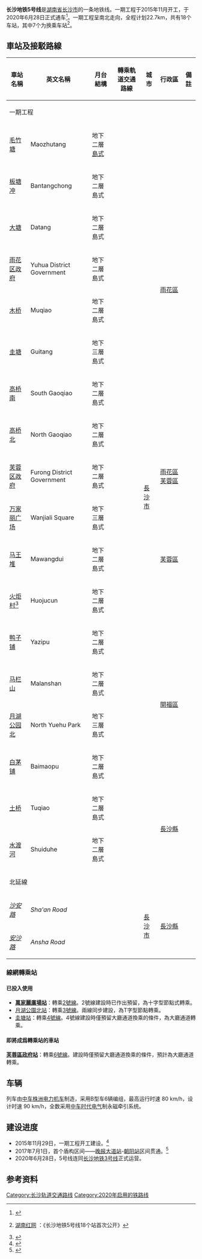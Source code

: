{{noteTA
|G1 =Transport}}
{{expand|time=2014-06-13T00:57:03+00:00}}
{{Hunan Future infrastructure}}

{{Infobox rail line
|名称=长沙地铁5号线
|颜色={{长沙轨道交通标志色|M5}}
|备注=
|图像=
|类型=[[城市轨道交通系统|城市轨道交通]]线路
|系统=[[长沙地铁|长沙地铁]]
|状态=试运营中
|城市=[[湖南省|湖南省]][[长沙市|长沙市]]
|车站数=18站<br>|起点=[[水渡河站|水渡河站]]<br>[[毛竹塘站|毛竹塘站]]
|open=2020年6月28日<ref name=:0 />
|早班车=6:00
|末班车=11：00
|运营商=长沙轨道交通集团有限公司
|全长=22.7km
|线路类型=地下/高架
|车辆段=
|轨道数=2
|轨距={{标准轨}}
|电气化=隧道：钢性悬挂接触网<BR>地面和高架：架空全补偿链形悬挂接触网<br>直流1.5千伏
|编组=6B
|运营速度=
|路线图={{长沙地铁5号线RDT}}
}}

'''长沙地铁5号线'''是[[湖南省|湖南省]][[长沙市|长沙市]]的一条地铁线。一期工程于2015年11月开工，于2020年6月28日正式通车<ref name=:0>{{Cite web|url=http://moment.rednet.cn/pc/content/2020/06/24/7526277.html|title=双“箭”齐发！长沙地铁3号线、5号线预计28日载客运营|access-date=2020-06-24}}</ref>。一期工程呈南北走向，全程计划22.7km，共有18个车站，其中7个为换乘车站<ref>{{Cite news |url=http://news.rednet.cn/c/2013/11/24/3206458.htm |title=长沙地铁5号线18个站首次公开 |author=红网 |date=2013-11-24 |accessdate=2017-12-19 |language=zh-CN |archive-url=https://web.archive.org/web/20171222051401/http://news.rednet.cn/c/2013/11/24/3206458.htm |archive-date=2017-12-22 |dead-url=yes }}[http://news.rednet.cn/c/2013/11/24/3206458.htm 湖南红网] {{Wayback|url=http://news.rednet.cn/c/2013/11/24/3206458.htm |date=20131202183058 }}：《长沙地铁5号线18个站首次公开》</ref>。

== 車站及接駁路線 ==
{| style="text-align:center" class="wikitable"
!車站名稱
!英文名稱
!月台結構
!轉乘軌道交通路線
!城市
!行政區
!備註
|-
| colspan="7" |一期工程
|-
|[[毛竹塘站|毛竹塘]]
|Maozhutang
|地下二層[[島式月台|島式]]
|
| rowspan="18" |[[长沙市|長沙市]]
| rowspan="8" |[[雨花区|雨花區]]
|
|-
|[[板塘冲站|板塘冲]]
|Bantangchong
|地下二層島式
|
|
|-
|[[大塘站_(长沙地铁)|大塘]]
|Datang
|地下二層島式
|
|
|-
|[[雨花区政府站|雨花区政府]]
|Yuhua District Government
|地下二層島式
|
|
|-
|[[木桥站|木桥]]
|Muqiao
|地下二層島式
|
|
|-
|[[圭塘站|圭塘]]
|Guitang
|地下三層島式
|{{长沙轨道交通线路名|M4|c}}
|
|-
|[[高桥南站|高桥南]]
|South Gaoqiao
|地下二層島式
|
|
|-
|[[高桥北站_(长沙)|高桥北]]
|North Gaoqiao
|地下二層島式
|
|
|-
|[[芙蓉区政府站|芙蓉区政府]]
|Furong District Government
|地下二層島式
|''{{长沙轨道交通线路名|M6|c}}''
|[[雨花区|雨花區]] [[芙蓉区|芙蓉區]]
|
|-
|[[万家丽广场站|万家丽广场]]
|Wanjiali Square
|地下三層島式
|{{长沙轨道交通线路名|M2|c}}
| rowspan="3" |[[芙蓉区|芙蓉區]]
|
|-
|[[马王堆站|马王堆]]
|Mawangdui
|地下二層島式
|
|
|-
|[[火炬村站|火炬村]]<ref>{{cite web |title=长沙地铁5号线 “尹家湾站”更名“火炬村站” |url=http://hn.people.com.cn/n2/2018/0928/c356325-32107616.html}}</ref>
|Huojucun
|地下二層島式
|
|
|-
|[[鸭子铺站|鸭子铺]]
|Yazipu
|地下二層島式
|
| rowspan="4" |[[开福区|開福區]]
|
|-
|[[马栏山站|马栏山]]
|Malanshan
|地下二層島式
|
|
|-
|[[月湖公园北站|月湖公园北]]
|North Yuehu Park
|地下三層島式
|{{长沙轨道交通线路名|M3|c}}
|
|-
|[[白茅铺站|白茅铺]]
|Baimaopu
|地下二層島式
|
|
|-
|[[土桥站_(长沙地铁)|土桥]]
|Tuqiao
|地下二層島式
|
| rowspan="2" |[[长沙县|長沙縣]]
|
|-
|[[水渡河站|水渡河]]
|Shuiduhe
|地下二層島式
|
|
|-
| colspan="7" |北延線
|-
|''[[沙安路站|沙安路]]''
|''Sha'an Road''
|
|
| rowspan="2" |[[长沙市|長沙市]]
| rowspan="2" |[[长沙县|長沙縣]]
|
|-
|''[[安沙路站|安沙路]]''
|''Ansha Road''
|
|
|
|}

=== 線網轉乘站 ===

==== 已投入使用 ====

* '''[[万家丽广场站|萬家麗廣場站]]'''：轉乘[[长沙地铁2号线|2號線]]。2號線建設時已作出預留，為十字型節點式轉乘。
* [[月湖公园北站|月湖公園北站]]：轉乘[[长沙地铁3号线|3號線]]。兩線同步建設，為T字型節點轉乘。
* [[圭塘站|圭塘站]]：轉乘[[长沙地铁4号线|4號線]]。4號線建設時僅預留大廳通道換乘的條件，為大廳通道轉乘。

==== 即將成爲轉乘站的車站 ====
'''[[芙蓉区政府站|芙蓉區政府站]]'''：轉乘[[长沙地铁6号线|6號線]]。建設時僅預留大廳通道換乘的條件，預計為大廳通道轉乘。

== 车辆 ==
列车由[[中车株洲电力机车|中车株洲电力机车]]制造，采用B型车6辆编组，最高运行时速 80 km/h，设计时速 90 km/h，全数采用[[株洲中车时代电气|中车时代电气]]制永磁牵引系统。{{鐵路車輛|車輛名稱=长沙地铁5号线车辆|軸距=|制動方式=|保安裝置=|車身物料=[[铝合金|铝合金]]|轉向架=|原產國={{CHN}}|傳動方式=直-交|牽引電動機=株洲中车机电科技制<br/>[[永磁同步馬達|永磁同步电动机]]牵引|變速段數=|輪徑=|軸重=|用戶=[[长沙地铁|长沙地铁集团有限公司]]|驅動裝置=|路線=长沙地铁5号线|訂單編號=|車輛編號=|型號=|類型=[[B型地铁车辆|B型地铁车辆]]|設計=|衍生自=|衍生型=|製造商=[[中车株洲电力机车|中车株洲电力机车]]|製造年份=2019年|投入服務日期=2020年6月28日|控制裝置=[[株洲中车时代电气|株洲中车时代电气]]制<br/>永磁型 [[绝缘栅双极晶体管|IGBT]]-[[变频器|VVVF]]|齒輪比=|公司色=#{{长沙轨道交通标志色|5}}|載客量=|圖像=|圖像說明=|產量=第一批：24列|輛數=第一批：144辆|列車編組=4M2T|起動加速度=|營運最高速度=80|設計最高速度=90|減速度（正常）=|減速度（緊急）=|編組載客量=2082人|編組長度=|編組輸出=|全長=118,788|全闊=2,800|全高=3,810|最大尺寸=|編組總重量=|車輛重量=200|軌距=1,435|電化方式=[[直流電|DC]] 1500[[伏特|V]] [[接触网供电|接触网供电]]|受流方式=单臂式[[集电弓|集电弓]]|輸出=|電動機輸出=|備註=|標題色=black}}
== 建设进度 ==
* 2015年11月29日，一期工程开工建设。<ref>{{Cite news |url=http://news.rednet.cn/c/2015/11/30/3851853.htm |title=长沙地铁5号线一期工程开工_湖南频道_红网 |author=陈永刚、赵娟 |date=2015-11-30 |accessdate=2017-12-19 |language=zh-CN |archive-url=https://web.archive.org/web/20171222051913/http://news.rednet.cn/c/2015/11/30/3851853.htm |archive-date=2017-12-22 |dead-url=yes }}</ref>
* 2017年7月1日，首个盾构区间——[[晚报大道站|晚报大道站]]-[[朝阳站|朝阳站]]区间贯通。<ref>{{Cite news |url=http://news.changsha.cn/html/187/20170701/2243490.html |title=长沙地铁5号线首个盾构区间贯通 预计2020年试运营  |author=岳珊 |date=2017-07-01 |accessdate=2017-12-19 |language=zh-CN}}</ref>
* 2020年6月28日，5号线连同[[长沙地铁3号线|长沙地铁3号线]]正式运营。

==参考资料==
{{Reflist}}

{{长沙地铁5号线}}
{{长沙轨道交通线路}}
[[Category:长沙轨道交通路线|Category:长沙轨道交通路线]]
[[Category:2020年启用的铁路线|Category:2020年启用的铁路线]]